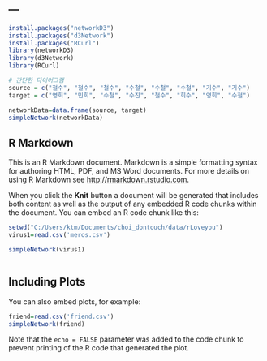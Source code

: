 ---
---

```r
install.packages("networkD3")
install.packages("d3Network")
install.packages("RCurl")
library(networkD3)
library(d3Network)
library(RCurl)

# 간단한 다이어그램
source = c("철수", "철수", "철수", "수철", "수철", "수철", "기수", "기수")
target = c("영희", "민희", "수철", "수진", "철수", "희수", "영희", "수철")

networkData=data.frame(source, target)
simpleNetwork(networkData)


```

## R Markdown

This is an R Markdown document. Markdown is a simple formatting syntax for authoring HTML, PDF, and MS Word documents. For more details on using R Markdown see <http://rmarkdown.rstudio.com>.

When you click the **Knit** button a document will be generated that includes both content as well as the output of any embedded R code chunks within the document. You can embed an R code chunk like this:

```r
setwd("C:/Users/ktm/Documents/choi_dontouch/data/rLoveyou")
virus1=read.csv('meros.csv')

simpleNetwork(virus1)



```

## Including Plots

You can also embed plots, for example:

```r

friend=read.csv('friend.csv')
simpleNetwork(friend)
```

Note that the `echo = FALSE` parameter was added to the code chunk to prevent printing of the R code that generated the plot.
